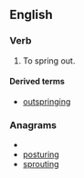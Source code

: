 ==English==
===Verb===
{{en-verb|outsprings|outspringing|outsprang|outsprung}}

#{{intransitive}} To spring out.

====Derived terms====
*[[outspringing]]<!--noun-->

===Anagrams===
* {{alphagram|ginoprstu}}
* [[posturing#English|posturing]]
* [[sprouting#English|sprouting]]